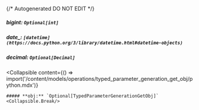 {/* Autogenerated DO NOT EDIT  */}

##### **bigint:** `Optional[int]`

##### **date_:** `[datetime](https://docs.python.org/3/library/datetime.html#datetime-objects)`

##### **decimal:** `Optional[Decimal]`

<Collapsible
    content={() => import('/content/models/operations/typed_parameter_generation_get_obj/python.mdx')}
>
    ##### **obj:** `Optional[TypedParameterGenerationGetObj]`
    <Collapsible.Break/>
</Collapsible>

